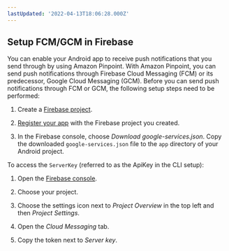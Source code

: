 ```yaml
---
lastUpdated: '2022-04-13T18:06:28.000Z'
---
```

## Setup FCM/GCM in Firebase

You can enable your Android app to receive push notifications that you send through by using Amazon Pinpoint. With Amazon Pinpoint, you can send push notifications through Firebase Cloud Messaging (FCM) or its predecessor, Google Cloud Messaging (GCM). Before you can send push notifications through FCM or GCM, the following setup steps need to be performed:

1. Create a [Firebase project](https://firebase.google.com/docs/cloud-messaging/android/first-message#create_a_firebase_project).

1. [Register your app](https://firebase.google.com/docs/cloud-messaging/android/first-message#register_your_app_with_firebase) with the Firebase project you created.

1. In the Firebase console, choose *Download google-services.json*. Copy the downloaded `google-services.json` file to the `app` directory of your Android project.

To access the `ServerKey` (referred to as the ApiKey in the CLI setup):
1. Open the [Firebase console](https://console.firebase.google.com/).

1. Choose your project.

1. Choose the settings icon next to *Project Overview* in the top left and then *Project Settings*.

1. Open the *Cloud Messaging* tab.

1. Copy the token next to *Server key*.
